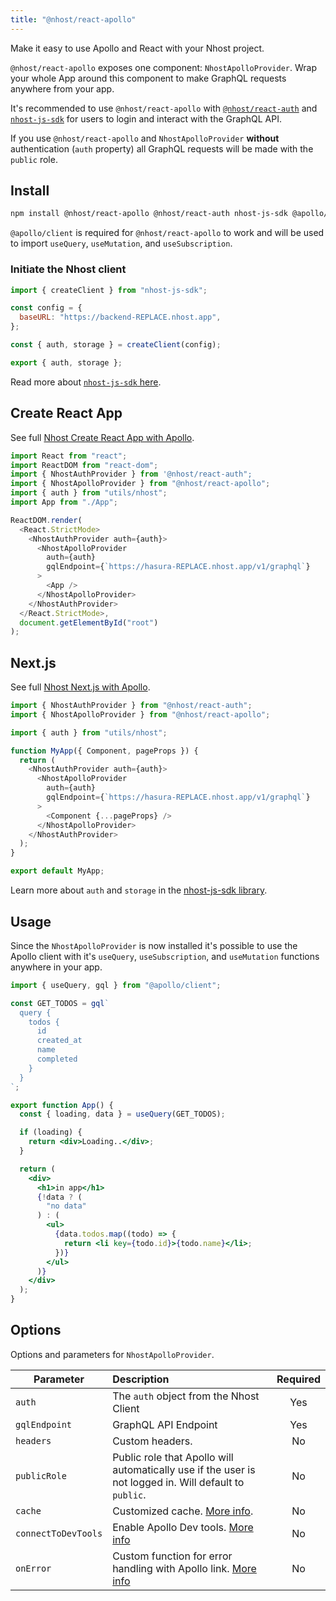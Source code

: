 ```yaml
---
title: "@nhost/react-apollo"
---
```


Make it easy to use Apollo and React with your Nhost project.

`@nhost/react-apollo` exposes one component: `NhostApolloProvider`. Wrap your whole App around this component to make GraphQL requests anywhere from your app.

It's recommended to use `@nhost/react-apollo` with [`@nhost/react-auth`](/libraries/react-auth) and [`nhost-js-sdk`](/libraries/nhost-js-sdk) for users to login and interact with the GraphQL API.

If you use `@nhost/react-apollo` and `NhostApolloProvider` **without** authentication (`auth` property) all GraphQL requests will be made with the `public` role.

## Install

```bash
npm install @nhost/react-apollo @nhost/react-auth nhost-js-sdk @apollo/client graphql
```

`@apollo/client` is required for `@nhost/react-apollo` to work and will be used to import `useQuery`, `useMutation`, and `useSubscription`.

### Initiate the Nhost client

```js:src/utils/nhost.js
import { createClient } from "nhost-js-sdk";

const config = {
  baseURL: "https://backend-REPLACE.nhost.app",
};

const { auth, storage } = createClient(config);

export { auth, storage };
```

Read more about [`nhost-js-sdk` here](/libraries/nhost-js-sdk).

## Create React App

See full [Nhost Create React App with Apollo](https://github.com/nhost/examples/tree/main/create-react-app-apollo).

```jsx:src/index.js
import React from "react";
import ReactDOM from "react-dom";
import { NhostAuthProvider } from '@nhost/react-auth";
import { NhostApolloProvider } from "@nhost/react-apollo";
import { auth } from "utils/nhost";
import App from "./App";

ReactDOM.render(
  <React.StrictMode>
    <NhostAuthProvider auth={auth}>
      <NhostApolloProvider
        auth={auth}
        gqlEndpoint={`https://hasura-REPLACE.nhost.app/v1/graphql`}
      >
        <App />
      </NhostApolloProvider>
    </NhostAuthProvider>
  </React.StrictMode>,
  document.getElementById("root")
);
```

## Next.js

See full [Nhost Next.js with Apollo](https://github.com/nhost/examples/tree/main/nextjs-apollo).

```jsx:pages/_app.js
import { NhostAuthProvider } from "@nhost/react-auth";
import { NhostApolloProvider } from "@nhost/react-apollo";

import { auth } from "utils/nhost";

function MyApp({ Component, pageProps }) {
  return (
    <NhostAuthProvider auth={auth}>
      <NhostApolloProvider
        auth={auth}
        gqlEndpoint={`https://hasura-REPLACE.nhost.app/v1/graphql`}
      >
        <Component {...pageProps} />
      </NhostApolloProvider>
    </NhostAuthProvider>
  );
}

export default MyApp;
```

Learn more about `auth` and `storage` in the [nhost-js-sdk library](/libraries/nhost-js-sdk).

## Usage

Since the `NhostApolloProvider` is now installed it's possible to use the Apollo client with it's `useQuery`, `useSubscription`, and `useMutation` functions anywhere in your app.

```jsx
import { useQuery, gql } from "@apollo/client";

const GET_TODOS = gql`
  query {
    todos {
      id
      created_at
      name
      completed
    }
  }
`;

export function App() {
  const { loading, data } = useQuery(GET_TODOS);

  if (loading) {
    return <div>Loading..</div>;
  }

  return (
    <div>
      <h1>in app</h1>
      {!data ? (
        "no data"
      ) : (
        <ul>
          {data.todos.map((todo) => {
            return <li key={todo.id}>{todo.name}</li>;
          })}
        </ul>
      )}
    </div>
  );
}
```

## Options

Options and parameters for `NhostApolloProvider`.

| Parameter           | Description                                                                                                                                                              | Required |
| ------------------- | :----------------------------------------------------------------------------------------------------------------------------------------------------------------------- | :------: |
| `auth`              | The `auth` object from the Nhost Client                                                                                                                                  |   Yes    |
| `gqlEndpoint`       | GraphQL API Endpoint                                                                                                                                                     |   Yes    |
| `headers`           | Custom headers.                                                                                                                                                          |    No    |
| `publicRole`        | Public role that Apollo will automatically use if the user is not logged in. Will default to `public`.                                                                   |    No    |
| `cache`             | Customized cache. [More info](https://www.apollographql.com/docs/react/caching/cache-configuration/).                                                                    |    No    |
| `connectToDevTools` | Enable Apollo Dev tools. [More info](https://www.apollographql.com/docs/react/development-testing/developer-tooling/)                                                    |    No    |
| `onError`           | Custom function for error handling with Apollo link. [More info](https://www.apollographql.com/docs/react/data/error-handling/#advanced-error-handling-with-apollo-link) |    No    |
